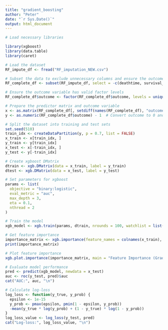 ```yaml
---
title: "gradient_boosting"
author: "Peter"
date: "`r Sys.Date()`"
output: html_document
---
```


```r
# Load necessary libraries

library(xgboost)
library(data.table)
library(caret)

# Load the dataset
RF_impute_df <- fread("RF_imputation_NEW.csv")

# Subset the data to exclude unnecessary columns and ensure the outcome variable is included and properly named
RF_complete_df <- subset(RF_impute_df, select = -c(deathtime, survival_time, LOS, Unnamed_0, V1, admittime, ID, group, tLOS))

# Ensure the outcome variable has valid factor levels
RF_complete_df$outcome <- factor(RF_complete_df$outcome, levels = unique(RF_complete_df$outcome))

# Prepare the predictor matrix and outcome variable
x <- as.matrix(RF_complete_df[, setdiff(names(RF_complete_df), "outcome"), with = FALSE])
y <- as.numeric(RF_complete_df$outcome) - 1  # Convert outcome to 0 and 1

# Split the dataset into training and test sets
set.seed(510)
train_idx <- createDataPartition(y, p = 0.7, list = FALSE)
x_train <- x[train_idx, ]
y_train <- y[train_idx]
x_test <- x[-train_idx, ]
y_test <- y[-train_idx]

# Create xgboost DMatrix
dtrain <- xgb.DMatrix(data = x_train, label = y_train)
dtest <- xgb.DMatrix(data = x_test, label = y_test)

# Set parameters for xgboost
params <- list(
  objective = "binary:logistic",
  eval_metric = "auc",
  max_depth = 3,
  eta = 0.1,
  nthread = 2
)

# Train the model
xgb_model <- xgb.train(params, dtrain, nrounds = 100, watchlist = list(eval = dtest, train = dtrain), verbose = 1)

# Get feature importance
importance_matrix <- xgb.importance(feature_names = colnames(x_train), model = xgb_model)
print(importance_matrix)

# Plot feature importance
xgb.plot.importance(importance_matrix, main = "Feature Importance (Gradient Boosting)")

# Evaluate model performance
pred <- predict(xgb_model, newdata = x_test)
auc <- roc(y_test, pred)$auc
cat("AUC:", auc, "\n")

# Calculate log-loss
log_loss <- function(y_true, y_prob) {
  epsilon <- 1e-15
  y_prob <- pmax(epsilon, pmin(1 - epsilon, y_prob))
  -mean(y_true * log(y_prob) + (1 - y_true) * log(1 - y_prob))
}
log_loss_value <- log_loss(y_test, pred)
cat("Log-loss:", log_loss_value, "\n")

```






